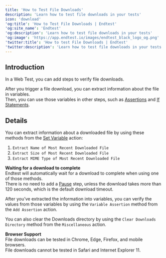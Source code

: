 ```yaml
---
title: 'How to Test File Downloads'
description: 'Learn how to test file downloads in your tests'
icon: 'download'
'og:title': 'How to Test File Downloads | Endtest'
'og:site_name': 'Endtest'
'og:description': 'Learn how to test file downloads in your tests'
'og:image': 'https://app.endtest.io/images/endtest_black_logo_og.png'
'twitter:title': 'How to test File Downloads | Endtest'
'twitter:description': 'Learn how to test file downloads in your tests'
---
```


## Introduction

In a Web Test, you can add steps to verify file downloads.

After you trigger a file download, you can extract information about the file in variables.  
Then, you can use those variables in other steps, such as [Assertions](/web-tests/assertions-for-web-tests) and [If Statements](/web-tests/if-statements-for-web-tests).

## Details

You can extract information about a downloaded file by using these methods from the [Set Variable](/advanced/how-to-use-variables) action:

1. `Extract Name of Most Recent Downloaded File`
2. `Extract Size of Most Recent Downloaded File`
3. `Extract MIME Type of Most Recent Downloaded File`

<Note> **Waiting for a download to complete**  
Endtest will automatically wait for a download to complete when using one of those methods.  
There is no need to add a [Pause](/advanced/waits/#3-pause) step, unless the download takes more than 120 seconds, which is the default download timeout. </Note>

After you’ve extracted the information into variables, you can verify the values from those variables by using the `Variable Assertion` method from the `Add Assertion` action.

You can also clear the Downloads directory by using the `Clear Downloads Directory` method from the `Miscellaneous` action.

<Note> **Browser Support**  
File downloads can be tested in Chrome, Edge, Firefox, and mobile browsers.  
File downloads cannot be tested in Safari and Internet Explorer 11. </Note>
